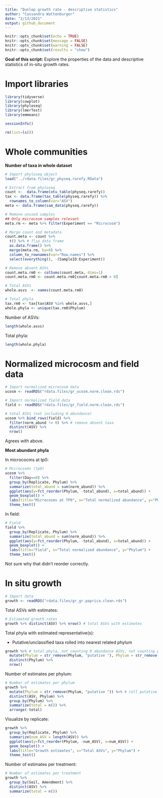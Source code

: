 ```yaml
---
title: "Dunlop growth rate - descriptive statistics"
author: "Cassandra Wattenburger"
date: "2/13/2021"
output: github_document
---
```


```r
knitr::opts_chunk$set(echo = TRUE)
knitr::opts_chunk$set(message = FALSE)
knitr::opts_chunk$set(warning = FALSE)
knitr::opts_chunk$set(results = "show")
```

**Goal of this script:** Explore the properties of the data and descriptive statistics of in-situ growth rates.

# Import libraries

```r
library(tidyverse)
library(cowplot)
library(phyloseq)
library(lmerTest)
library(emmeans)

sessionInfo()

rm(list=ls())
```

# Whole communities

**Number of taxa in whole dataset**

```r
# Import phyloseq object
load("../rdata.files/gr_physeq.rarefy.RData")

# Extract from phyloseq
count <-  data.frame(otu_table(physeq.rarefy))
tax <- data.frame(tax_table(physeq.rarefy)) %>%
  rownames_to_column(var="ASV")
meta <- data.frame(sam_data(physeq.rarefy))

# Remove unused samples
## Only microcosm samples relevant
meta.rm <- meta %>% filter(Experiment == "Microcosm")

# Merge count and metadata
count.meta <- count %>%
  t() %>% # flip data frame
  as.data.frame() %>%
  merge(meta.rm, by=0) %>%
  column_to_rownames(var="Row.names") %>%
  select(everything(), -(SampleID:Experiment))

# Remove absent ASVs
count.meta.rm0 <- colSums(count.meta, dims=1)
count.meta.rm0 <- count.meta.rm0[count.meta.rm0 > 0]

# Total ASVs
whole.asvs  <- names(count.meta.rm0)

# Total phyla
tax.rm0 <- tax[tax$ASV %in% whole.asvs,]
whole.phyla <- unique(tax.rm0$Phylum)
```

Number of ASVs:

```r
length(whole.asvs)
```

Total phyla:

```r
length(whole.phyla)
```

# Normalized microcosm and field data

```r
# Import normalized microcosm data
ucosm <- readRDS("rdata.files/gr_ucosm.norm.clean.rds")

# Import normalized field data
field <- readRDS("rdata.files/gr_field.norm.clean.rds")

# total ASVs (not including 0 abundance)
ucosm %>% bind_rows(field) %>% 
  filter(norm_abund != 0) %>% # remove absent taxa
  distinct(ASV) %>% 
  nrow() 
```

Agrees with above.


**Most abundant phyla**

In micrococms at tp0:

```r
# Microcosms (tp0)
ucosm %>% 
  filter(Day==0) %>%
  group_by(Replicate, Phylum) %>% 
  summarize(total_abund = sum(norm_abund)) %>%
  ggplot(aes(y=fct_reorder(Phylum, -total_abund), x=total_abund)) +
  geom_boxplot() +
  labs(title="Microcosms at TP0", x="Total normalized abundance", y="Phylum") +
  theme_test()
```

In field:

```r
# Field
field %>% 
  group_by(Replicate, Phylum) %>% 
  summarize(total_abund = sum(norm_abund)) %>%
  ggplot(aes(y=fct_reorder(Phylum, -total_abund), x=total_abund)) +
  geom_boxplot() +
  labs(title="Field", x="Total normalized abundance", y="Phylum") +
  theme_test()
```

Not sure why that didn't reorder correctly.


# In situ growth

```r
# Import data
growth <- readRDS("rdata.files/gr_gr.paprica.clean.rds")
```

Total ASVs with estimates:

```r
# Estimated growth rates
growth %>% distinct(ASV) %>% nrow() # total ASVs with estimates
```

Total phyla with estimated representative(s):

* Putative/unclassified taxa rolled into nearest related phylum

```r
growth %>% # total phyla, not counting 0 abundance ASVs, not counting putative/unclassified
  mutate(Phylum = str_remove(Phylum, "putative "), Phylum = str_remove(Phylum, "unclassified ")) %>% 
  distinct(Phylum) %>% 
  nrow()
```

Number of estimates per phylum:

```r
# Number of estimates per phylum
growth %>% 
  mutate(Phylum = str_remove(Phylum, "putative ")) %>% # roll putative into the phylum
  distinct(ASV, Phylum) %>%
  group_by(Phylum) %>%
  summarize(total = n()) %>%
  arrange(-total)
```

Visualize by replicate:

```r
growth %>% 
  group_by(Replicate, Phylum) %>%
  summarize(num_ASV = length(ASV)) %>%
  ggplot(aes(y=fct_reorder(Phylum, -num_ASV), x=num_ASV)) +
  geom_boxplot() +
  labs(title="Growth estimates", x="Total ASVs", y="Phylum") +
  theme_test()
```

Number of estimates per treatment:

```r
# Number of estimates per treatment
growth %>%
  group_by(Soil, Amendment) %>%
  distinct(ASV) %>%
  summarize(total = n())
```





